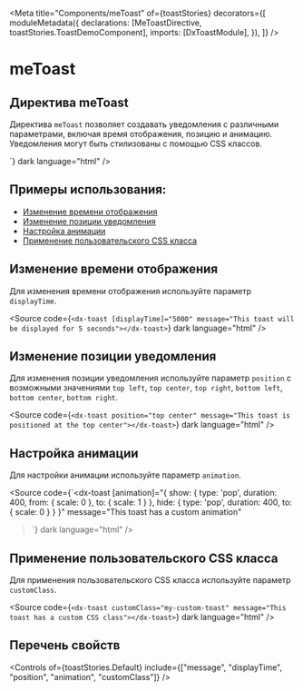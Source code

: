 
<Meta
  title="Components/meToast"
  of={toastStories}
  decorators={[
    moduleMetadata({
      declarations: [MeToastDirective, toastStories.ToastDemoComponent],
      imports: [DxToastModule],
    }),
  ]}
/>

# meToast

## Директива meToast

Директива `meToast` позволяет создавать уведомления с различными параметрами, включая время отображения, позицию и анимацию. Уведомления могут быть стилизованы с помощью CSS классов.

<Story of={toastStories.Default} />
<Controls of={toastStories.Default} />
<Source
  code={`<dx-toast 
  [message]="'This is a toast message'"
  [displayTime]="2000"
  [position]="'bottom right'"
  [animation]="{
    show: {type: 'fade', duration: 400, from: 0, to: 1},
    hide: {type: 'fade', duration: 400, from: 1, to: 0}
    }"
  [customClass]="''">
</dx-toast>`}
  dark
  language="html"
/>

## Примеры использования:

- [Изменение времени отображения](#изменение-времени-отображения)
- [Изменение позиции уведомления](#изменение-позиции-уведомления)
- [Настройка анимации](#настройка-анимации)
- [Применение пользовательского CSS класса](#применение-пользовательского-css-класса)

## Изменение времени отображения

Для изменения времени отображения используйте параметр `displayTime`.

<Story of={toastStories.LongDuration} />

<Source
  code={`<dx-toast [displayTime]="5000" message="This toast will be displayed for 5 seconds"></dx-toast>`}
  dark
  language="html"
/>

## Изменение позиции уведомления

Для изменения позиции уведомления используйте параметр `position` с возможными значениями `top left`, `top center`, `top right`, `bottom left`, `bottom center`, `bottom right`.

<Story of={toastStories.CustomPosition} />

<Source
  code={`<dx-toast position="top center" message="This toast is positioned at the top center"></dx-toast>`}
  dark
  language="html"
/>

## Настройка анимации

Для настройки анимации используйте параметр `animation`.

<Story of={toastStories.CustomAnimation} />

<Source
  code={`<dx-toast
  [animation]="{
    show: { type: 'pop', duration: 400, from: { scale: 0 }, to: { scale: 1 } },
    hide: { type: 'pop', duration: 400, to: { scale: 0 } }
  }"
  message="This toast has a custom animation"
></dx-toast>`}
  dark
  language="html"
/>

## Применение пользовательского CSS класса

Для применения пользовательского CSS класса используйте параметр `customClass`.

<Story of={toastStories.CustomClass} />

<Source
  code={`<dx-toast customClass="my-custom-toast" message="This toast has a custom CSS class"></dx-toast>`}
  dark
  language="html"
/>

## Перечень свойств

<Controls
  of={toastStories.Default}
  include={["message", "displayTime", "position", "animation", "customClass"]}
/>
